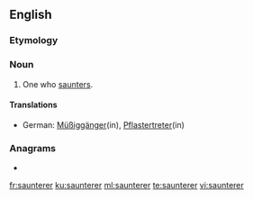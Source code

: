 ==English==

===Etymology===
{{suffix|en|saunter|er}}

===Noun===
{{en-noun}}

# One who [[saunter]]s.

====Translations====
{{trans-top|one who saunters}}
* German: [[Müßiggänger]](in), [[Pflastertreter]](in)
{{trans-mid}}
{{trans-bottom}}

===Anagrams===
* {{l|en|renatures}}

[[fr:saunterer]]
[[ku:saunterer]]
[[ml:saunterer]]
[[te:saunterer]]
[[vi:saunterer]]